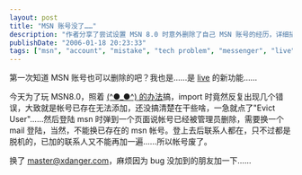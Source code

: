 ```yaml
---
layout: post
title: "MSN 账号没了……"
description: "作者分享了尝试设置 MSN 8.0 时意外删除了自己 MSN 账号的经历，详细描述了错误操作和后果，最后告知读者他的新联系方式。"
publishDate: "2006-01-18 20:23:33"
tags: ["msn", "account", "mistake", "tech problem", "messenger", "live"]
---
```


第一次知道 MSN 账号也可以删除的吧？我也是……是 [live](https://domains.live.com/) 的新功能……

今天为了玩 MSN8.0，照着 [(^●_●^) 的办法](https://wuhongsheng.com/blog/?p=250)搞，import 时竟然反复出现几个错误，大致就是帐号已存在无法添加，还没搞清楚在干些啥，一急就点了"Evict User"……然后登陆 msn 时弹到一个页面说帐号已经被管理员删除，需要换一个 mail 登陆，当然，不能换已存在的 msn 帐号。登上去后联系人都在，只不过都是脱机的，已加的联系人又不能再加一遍……所以帐号废了。

换了 <master@xdanger.com>，麻烦因为 bug 没加到的朋友加一下……
